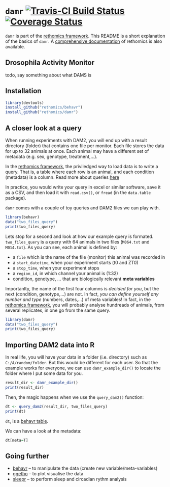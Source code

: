 # `damr` [![Travis-CI Build Status](https://travis-ci.org/rethomics/damr.svg?branch=master)](https://travis-ci.org/rethomics/damr)[![Coverage Status](https://img.shields.io/codecov/c/github/rethomics/damr/master.svg)](https://codecov.io/github/damr/behavr?branch=master)

<!-- [![AppVeyor Build Status](https://ci.appveyor.com/api/projects/status/github/tidyverse/hms?branch=master&svg=true)](https://ci.appveyor.com/project/tidyverse/hms)  -->

<!-- [![Coverage Status](https://img.shields.io/codecov/c/github/tidyverse/hms/master.svg)](https://codecov.io/github/tidyverse/hms?branch=master) [![CRAN_Status_Badge](http://www.r-pkg.org/badges/version/hms)](https://cran.r-project.org/package=hms) -->

`damr` is part of the [rethomics framework](todo.html).
This README is a short explanation of the basics of `damr`.
A [comprehensive documentation](todo.html) of rethomics is also available.

## Drosophila Activity Monitor
todo, say something about what DAMS is
 


## Installation

```r
library(devtools)
install_github("rethomics/behavr")
install_github("rethomics/damr")
```

## A closer look at a query

When running experiments with DAM2, you will end up with a result directory (folder) that contains one file per monitor. Each file stores the data for up to 32 animals at once.
Each animal may have a different set of metadata (e.g. sex, genotype, treatment,...).

In the [rethomics framework](todo.html), the priviledged way to load data is to write a query.
That is, a table where each row is an animal, and each condition (metadata) is a column.
Read more about queries [here](todo2.html)

In practice, you would write your query in excel or similar software, save it as a CSV, and then load it with `read.csv()`, or `fread` (in the `data.table` package).

`damr` comes with a couple of toy queries and DAM2 files we can play with.

```r
library(behavr)
data("two_files_query")
print(two_files_query)
```

Lets stop for a second and look at how our example query is formated.
`two_files_query` is a query with 64 animals in two files (`M064.txt` and `M014.txt`).
As you can see, each animal is defined by:

* a `file` which is the name of the file (monitor) this animal was recorded in
* a `start_datetime`, when your experiment starts (t0 and ZT0)
* a `stop_time`, when your experiment stops
* a `region_id`, in which channel your animal is (1:32)
* condition, genotype, ... that are biologically relevant **meta variables**

Importanlty, the name of the first four columns is *decided for you*, but the next (condition, genotype,...) are not. In fact, *you can define yourself any number and type* (numbers, dates,...) of meta variables!
In fact, in the [rethomics framework](todo.html), you will probably analyse hundreads of animals, from several replicates, in one go from the same query.

```r
library(damr)
data("two_files_query")
print(two_files_query)
```


## Importing DAM2 data into R

In real life, you will have your data in a folder (i.e. directory) such as `C:/A/random/folder`.
But this would be different for each user.
So that the example works for everyone, we can use `damr_example_dir()` 
to locate the folder where I put some data for you.

```r
result_dir <- damr_example_dir()
print(result_dir)
```

Then, the magic happens when we use the `query_dam2()` function:

```r
dt <- query_dam2(result_dir, two_files_query)
print(dt)
```
`dt`, is a [behavr table](https://github.com/rethomics/behavr).

We can have a look at the metadata:

```r
dt[meta=T]
```



## Going further

* [behavr](https://github.com/rethomics/behavr) -- to manipulate the data (create new variable/meta-variables)
* [ggetho](https://github.com/rethomics/ggetho) -- to plot visualise the data
* [sleepr](https://github.com/rethomics/sleepr) -- to perform sleep and circadian rythm analysis

